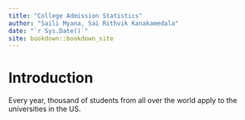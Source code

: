 ```yaml
--- 
title: "College Admission Statistics"
author: "Saili Myana, Sai Rithvik Kanakamedala"
date: "`r Sys.Date()`"
site: bookdown::bookdown_site
---
```


# Introduction

Every year, thousand of students from all over the world apply to the universities in the US. 